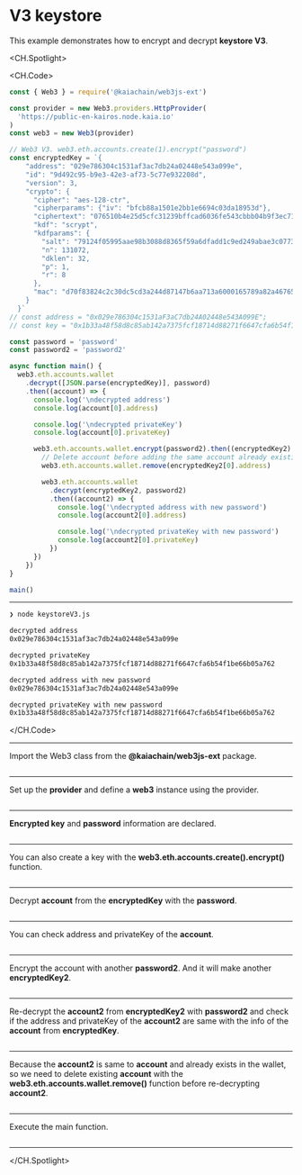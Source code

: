 # V3 keystore

This example demonstrates how to encrypt and decrypt **keystore V3**.

<CH.Spotlight>

<CH.Code>

```js keystoreV3.js
const { Web3 } = require('@kaiachain/web3js-ext')

const provider = new Web3.providers.HttpProvider(
  'https://public-en-kairos.node.kaia.io'
)
const web3 = new Web3(provider)

// Web3 V3. web3.eth.accounts.create(1).encrypt("password")
const encryptedKey = `{
    "address": "029e786304c1531af3ac7db24a02448e543a099e",
    "id": "9d492c95-b9e3-42e3-af73-5c77e932208d",
    "version": 3,
    "crypto": {
      "cipher": "aes-128-ctr",
      "cipherparams": {"iv": "bfcb88a1501e2bb1e6694c03da18953d"},
      "ciphertext": "076510b4e25d5cfc31239bffcad6036fe543cbbb04b9f3ec719bf4f61b58fc05",
      "kdf": "scrypt",
      "kdfparams": {
        "salt": "79124f05995aae98b3088d8365f59a6dfadd1c9ed249abae3c07733f4cbbee53",
        "n": 131072,
        "dklen": 32,
        "p": 1,
        "r": 8
      },
      "mac": "d70f83824c2c30dc5cd3a244d87147b6aa713a6000165789a82a467651284ac7"
    }
  }`
// const address = "0x029e786304c1531aF3aC7db24A02448e543A099E";
// const key = "0x1b33a48f58d8c85ab142a7375fcf18714d88271f6647cfa6b54f1be66b05a762";

const password = 'password'
const password2 = 'password2'

async function main() {
  web3.eth.accounts.wallet
    .decrypt([JSON.parse(encryptedKey)], password)
    .then((account) => {
      console.log('\ndecrypted address')
      console.log(account[0].address)

      console.log('\ndecrypted privateKey')
      console.log(account[0].privateKey)

      web3.eth.accounts.wallet.encrypt(password2).then((encryptedKey2) => {
        // Delete account before adding the same account already existing in the wallet.
        web3.eth.accounts.wallet.remove(encryptedKey2[0].address)

        web3.eth.accounts.wallet
          .decrypt(encryptedKey2, password2)
          .then((account2) => {
            console.log('\ndecrypted address with new password')
            console.log(account2[0].address)

            console.log('\ndecrypted privateKey with new password')
            console.log(account2[0].privateKey)
          })
      })
    })
}

main()
```

---

```zsh output
❯ node keystoreV3.js

decrypted address
0x029e786304c1531af3ac7db24a02448e543a099e

decrypted privateKey
0x1b33a48f58d8c85ab142a7375fcf18714d88271f6647cfa6b54f1be66b05a762

decrypted address with new password
0x029e786304c1531af3ac7db24a02448e543a099e

decrypted privateKey with new password
0x1b33a48f58d8c85ab142a7375fcf18714d88271f6647cfa6b54f1be66b05a762
```

</CH.Code>

---

Import the Web3 class from the **@kaiachain/web3js-ext** package.

```js keystoreV3.js focus=1

```

---

Set up the **provider** and define a **web3** instance using the provider.

```js keystoreV3.js focus=3:6

```

---

**Encrypted key** and **password** information are declared.

```js keystoreV3.js focus=8:29

```

---

You can also create a key with the **web3.eth.accounts.create().encrypt()** function.

```js keystoreV3.js focus=8

```

---

Decrypt **account** from the **encryptedKey** with the **password**.

```js keystoreV3.js focus=35:36

```

---

You can check address and privateKey of the **account**.

```js keystoreV3.js focus=38:42

```

---

Encrypt the account with another **password2**. And it will make another **encryptedKey2**.

```js keystoreV3.js focus=44

```

---

Re-decrypt the **account2** from **encryptedKey2** with **password2** and check if the address and privateKey of the **account2** are same with the info of the **account** from **encryptedKey**.

```js keystoreV3.js focus=45:56

```

---

Because the **account2** is same to **account** and already exists in the wallet, so we need to delete existing **account** with the **web3.eth.accounts.wallet.remove()** function before re-decrypting **account2**.

```js keystoreV3.js focus=45:46

```

---

Execute the main function.

```js keystoreV3.js focus=61

```

---

</CH.Spotlight>
